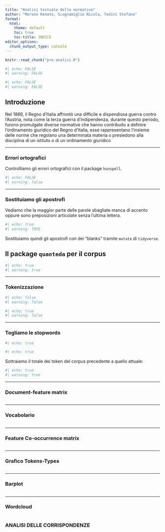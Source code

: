 ```yaml
---
title: "Analisi testuale delle normative"
author: "Morone Renato, Scognamiglio Nicola, Todini Stefano"
format:
  html: 
    theme: default
    toc: true
    toc-title: INDICE
editor_options: 
  chunk_output_type: console
---
```


```r
knitr::read_chunk("pre-analisi.R")
```

```r
#| echo: FALSE
#| warning: FALSE
```

```r
#| echo: FALSE
#| warning: FALSE
```

## Introduzione

Nel 1866, il Regno d'Italia affrontò una difficile e dispendiosa guerra contro l'Austria, nota come la terza guerra d'indipendenza, durante questo periodo, furono promulgate diverse normative che hanno contribuito a definire l'ordinamento giuridico del Regno d'Italia, esse rappresentano l'insieme delle norme che regolano una determinata materia o presiedono alla disciplina di un istituto o di un ordinamento giuridico

------------------------------------------------------------------------

### Errori ortografici

Controlliamo gli errori ortografici con il package `hunspell`.

```r
#| echo: FALSE
#| warning: false
```

------------------------------------------------------------------------

### Sostituiamo gli apostrofi

Vediamo che la maggior parte delle parole sbagliate manca di accento oppure sono preposizioni articolate senza l'ultima lettera.

```r
#| echo: true
#| warning: TRUE

```

Sostituiamo quindi gli apostrofi con dei "blanks" tramite `mutate` di `tidyverse`.

## Il package `quanteda` per il corpus

```r
#| echo: true
#| warning: true
```

------------------------------------------------------------------------

### Tokenizzazione

```r
#| echo: false
#| warning: false

```

```r
#| echo: true
#| warning: false

```

------------------------------------------------------------------------

### Togliamo le stopwords

```r
#| echo: true

```

```r
#| echo: true
```

Sottraiamo il totale dei token del corpus precedente a quello attuale:

```r
#| echo: true
#| warning: true
```

------------------------------------------------------------------------

### Document-feature matrix

```r

```

------------------------------------------------------------------------

### Vocabolario

```r

```

------------------------------------------------------------------------

### Feature Co-occurrence matrix

```r

```

------------------------------------------------------------------------

### Grafico Tokens-Types

```r

```

------------------------------------------------------------------------

### Barplot

```r

```

------------------------------------------------------------------------

### Wordcloud

```r

```

### ANALISI DELLE CORRISPONDENZE
```r

```

